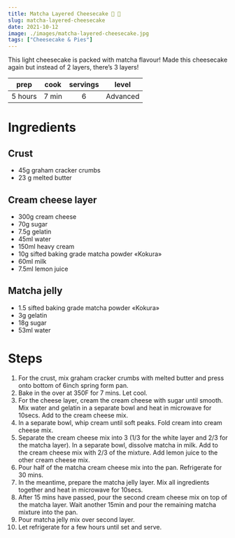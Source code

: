 ```yaml
---
title: Matcha Layered Cheesecake 🍵 🍰
slug: matcha-layered-cheesecake
date: 2021-10-12
image: ./images/matcha-layered-cheesecake.jpg
tags: ["Cheesecake & Pies"]
---
```


<StyledParagraph>This light cheesecake is packed with matcha flavour! Made this cheesecake again but instead of 2 layers, there’s 3 layers!</StyledParagraph>

| prep | cook | servings | level |
| :--: | :--: | :------: | :---: |
| 5 hours | 7 min |  6  | Advanced  |

# Ingredients

## Crust
- <ListItem>45g graham cracker crumbs</ListItem>
- <ListItem>23 g melted butter</ListItem>

## Cream cheese layer
- <ListItem>300g cream cheese</ListItem>
- <ListItem>70g sugar</ListItem>
- <ListItem>7.5g gelatin</ListItem>
- <ListItem>45ml water</ListItem>
- <ListItem>150ml heavy cream</ListItem>
- <ListItem>10g sifted baking grade matcha powder «Kokura»</ListItem>
- <ListItem>60ml milk</ListItem>
- <ListItem>7.5ml lemon juice</ListItem>

## Matcha jelly
- <ListItem>1.5 sifted baking grade matcha powder «Kokura»</ListItem>
- <ListItem>3g gelatin</ListItem>
- <ListItem>18g sugar</ListItem>
- <ListItem>53ml water</ListItem>

# Steps 
1. For the crust, mix graham cracker crumbs with melted butter and press onto bottom of 6inch spring form pan.
2. Bake in the over at 350F for 7 mins. Let cool.
3. For the cheese layer, cream the cream cheese with sugar until smooth. Mix water and gelatin in a separate bowl and heat in microwave for 10secs. Add to the cream cheese mix. 
4. In a separate bowl, whip cream until soft peaks. Fold cream into cream cheese mix. 
5. Separate the cream cheese mix into 3 (1/3 for the white layer and 2/3 for the matcha layer). In a separate bowl, dissolve matcha in milk. Add to the cream cheese mix with 2/3 of the mixture. Add lemon juice to the other cream cheese mix.
6. Pour half of the matcha cream cheese mix into the pan. Refrigerate for 30 mins. 
7. In the meantime, prepare the matcha jelly layer. Mix all ingredients together and heat in microwave for 10secs. 
8. After 15 mins have passed, pour the second cream cheese mix on top of the matcha layer. Wait another 15min and pour the remaining matcha mixture into the pan.
9. Pour matcha jelly mix over second layer.
10. Let refrigerate for a few hours until set and serve.